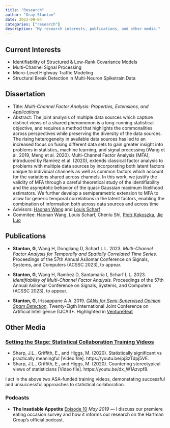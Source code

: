 ```yaml
---
title: "Research"
author: "Gray Stanton"
date: 2023-09-04
categories: ["research"]
description: "My research interests, publications, and other media."
---
```




## Current Interests

* Identifiability of Structured & Low-Rank Covariance Models
* Multi-Channel Signal Processing
* Micro-Level Highway Traffic Modeling
* Structural Break Detection in Multi-Neuron Spiketrain Data


## Dissertation 

* Title: *Multi-Channel Factor Analysis: Properties, Extensions, and Applications*
* Abstract: The joint analysis of multiple data sources which capture distinct views of a shared phenomenon is a long-running statistical objective, and requires a method that highlights the commonalities across perspectives while preserving the diversity of the data sources. The rising heterogeneity in available data sources has led to an increased focus on fusing different data sets to gain greater insight into problems in statistics, machine learning, and signal processing (Wang et al. 2019, Meng et al. 2020). Multi-Channel Factor Analysis (MFA), introduced by Ramírez et al. (2020), extends classical factor analysis to problems with multiple data sources by incorporating both latent factors unique to individual channels as well as common factors which account for the variations shared across channels. In this work, we justify the validity of MFA through a careful theoretical study of the identifiability and the asymptotic behavior of the quasi-Gaussian maximum likelihood estimators. We further develop a semiparametric extension to MFA to allow for generic temporal correlations in the latent factors, enabling the combination of information both across data sources and across time
* Advisors: [Haonan Wang](https://www.stat.colostate.edu/~wanghn/index.html) and [Louis Scharf](https://scharfcsu.weebly.com/)
* Commitee: Haonan Wang, Louis Scharf, Chenlu Shi, [Piotr Kokoszka](https://www.stat.colostate.edu/~piotr/), [Jie Luo](https://www.engr.colostate.edu/~rockey/)

## Publications

* __Stanton, G__, Wang H, Dongliang D, Scharf L L. 2023. *Multi-Channel Factor Analysis for Temporally and Spatially Correlated Time Series.* 
  Proceedings of the 57th Annual Asilomar Conference on Signals, Systems, and Computers (ACSSC 2023), to appear.

* __Stanton, G__, Wang H, Ramírez D, Santamaria I, Scharf L L. 2023. *Identifiability of Multi-Channel Factor Analysis.* 
  Proceedings of the 57th Annual Asilomar Conference on Signals, Systems, and Computers (ACSSC 2023), to appear.

* __Stanton, G__, Irissappane A A. 2019. *[GANs for Semi-Supervised Opinion Spam Detection](https://www.ijcai.org/proceedings/2019/723).*  Twenty-Eigth International Joint Conference on Artificial Intelligence (IJCAI)*.
  Highlighted in [VentureBeat](https://venturebeat.com/2019/03/21/ai-can-weed-out-spam-reviews-with-limited-labeled-data/)



## Other Media

### [Setting the Stage: Statistical Collaboration  Training Videos](https://sites.google.com/view/juliasharp/other-resources/statistical-collaboration-videos)
* Sharp, J.L., Griffith, E., and Higgs, M. (2020). Statistically significant vs practically meaningful [Video file]. https://youtu.be/pj3zTdpj5VE.
* Sharp, J.L., Griffith, E., and Higgs, M. (2020). Countering stereotypical views of statisticians [Video file]. https://youtu.be/dx_W1Azvpf8. 

I act in the above two ASA-funded training videos, demonstating successful and unsuccessful approaches to statistical collaboration. 

### Podcasts
* __The Insatiable Appetite__  [Episode 10](https://www.hartman-group.com/podcasts/269005989/a-primer-on-hartmans-proprietary-eating-occasions-compass-database2) _May 2019_
--- I discuss our premiere eating occasion survey and how it informs our research on the Hartman Group's official podcast.


